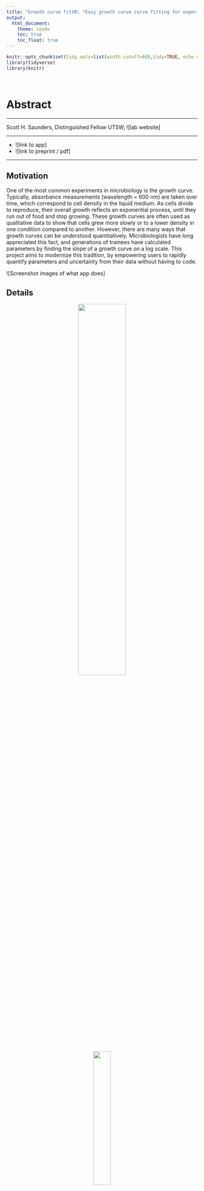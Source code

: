 ```yaml
---
title: "Growth curve fittR: *Easy growth curve curve fitting for experimental biologists*"
output: 
  html_document:
    theme: cosmo
    toc: true
    toc_float: true
---
```


```r
knitr::opts_chunk$set(tidy.opts=list(width.cutoff=60),tidy=TRUE, echo = F, message=FALSE, warning=FALSE, fig.align="center", fig.retina = 2)
library(tidyverse)
library(knitr)
```

<br>

# Abstract

---

Scott H. Saunders, Distinguished Fellow UTSW, ![lab website]

---

* ![link to app]
* ![link to preprint / pdf]

---

## Motivation

One of the most common experiments in microbiology is the growth curve. Typically, absorbance measurements (wavelength = 600 nm) are taken over time, which correspond to cell density in the liquid medium. As cells divide to reproduce, their overall growth reflects an exponential process, until they run out of food and stop growing. These growth curves are often used as qualitative data to show that cells grew more slowly or to a lower density in one condition compared to another. However, there are many ways that growth curves can be understood quantitatively. Microbiologists have long appreciated this fact, and generations of trainees have calculated parameters by finding the slope of a growth curve on a log scale. This project aims to modernize this tradition, by empowering users to rapidly quantify parameters and uncertainty from their data without having to code.

![Screenshot images of what app does]

## Details

<center>
<img src="gomp_diagram.png" width=50% height=50%>
</center>


<p align="center">
<img src="https://render.githubusercontent.com/render/math?math=y=Aexp{\left(-exp{\left(\frac{\mu_A e}{A}(\lambda-t)+1\right)}\right)} +C" width=30% height=30%>
</p>



<center>

Now published in *Cell* &nbsp; | &nbsp; [doi](https://doi.org/10.1016/j.cell.2020.07.006)

[bioRxiv preprint](https://www.biorxiv.org/content/10.1101/2019.12.12.872085v1) &nbsp; | &nbsp; [GitHub repository](https://github.com/DKN-lab/phz_eDNA_2019)

</center>

<br>

# Authors

---
